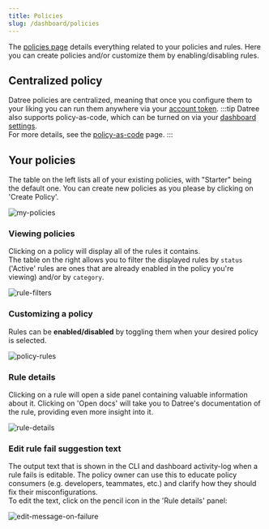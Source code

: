 ```yaml
---
title: Policies
slug: /dashboard/policies
---
```


The [policies page](https://app.datree.io/cli/policies) details everything related to your policies and rules. Here you can create policies and/or customize them by enabling/disabling rules.

## Centralized policy

Datree policies are centralized, meaning that once you configure them to your liking you can run them anywhere via your [account token](/dashboard/account-token).
:::tip
Datree also supports policy-as-code, which can be turned on via your [dashboard settings](https://app.datree.io/settings/user-settings).  
For more details, see the [policy-as-code](/dashboard/policy-as-code) page.
:::

## Your policies

The table on the left lists all of your existing policies, with "Starter" being the default one. You can create new policies as you please by clicking on 'Create Policy'.

![my-policies](/img/dashboard/policies/my-policies.png)

### Viewing policies

Clicking on a policy will display all of the rules it contains.  
The table on the right allows you to filter the displayed rules by `status` ('Active' rules are ones that are already enabled in the policy you're viewing) and/or by `category`.

![rule-filters](/img/dashboard/policies/rule-filters.png)

### Customizing a policy

Rules can be **enabled/disabled** by toggling them when your desired policy is selected.

![policy-rules](/img/dashboard/policies/policy-rules.png)

### Rule details

Clicking on a rule will open a side panel containing valuable information about it. Clicking on 'Open docs' will take you to Datree's documentation of the rule, providing even more insight into it.

![rule-details](/img/dashboard/policies/rule-details.png)

### Edit rule fail suggestion text

The output text that is shown in the CLI and dashboard activity-log when a rule fails is editable. The policy owner can use this to educate policy consumers (e.g. developers, teammates, etc.) and clarify how they should fix their misconfigurations.  
To edit the text, click on the pencil icon in the 'Rule details' panel:

![edit-message-on-failure](/img/dashboard/policies/edit-message-on-failure.png)
